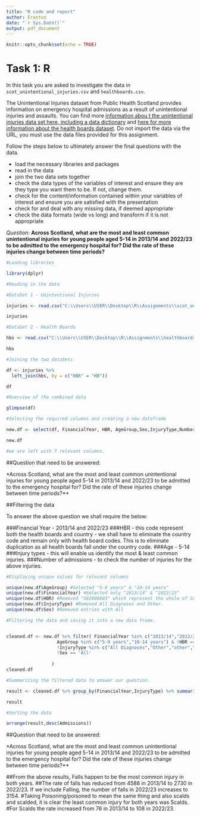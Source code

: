 ---
title: "R code and report"
author: Erastus
date: "`r Sys.Date()`"
output: pdf_document
---

```{r setup, include=FALSE}
knitr::opts_chunk$set(echo = TRUE)
```

# Task 1: R 

In this task you are asked to investigate the data in `scot_unintentional_injuries.csv` and `healthboards.csv`. 

The Unintentional Injuries dataset from Public Health Scotland provides information on emergency hospital admissions as a result of unintentional injuries and assaults. You can find more [information abou t the unintentional injuries data set here, including a data dictionary](https://www.opendata.nhs.scot/dataset/unintentional-injuries/resource/aee43295-2a13-48f6-bf05-92769ca7c6cf) and [here for more information about the health boards dataset](https://www.opendata.nhs.scot/dataset/geography-codes-and-labels/resource/652ff726-e676-4a20-abda-435b98dd7bdc). Do not import the data via the URL, you must use the data files provided for this assignment. 

Follow the steps below to ultimately answer the final questions with the data. 

* load the necessary libraries and packages
* read in the data
* join the two data sets together
* check the data types of the variables of interest and ensure they are they type you want them to be. If not, change them.
* check for the content/information contained within your variables of interest and ensure you are satisfied
with the presentation
* check for and deal with any missing data, if deemed appropriate
* check the data formats (wide vs long) and transform if it is not appropriate

*Question:* **Across Scotland, what are the most and least common unintentional injuries for young people aged 5-14 in 2013/14 and 2022/23 to be admitted to the emergency hospital for? Did the rate of these injuries change between time periods?**

```{r}
#Loading libraries

library(dplyr)

```

```{r}
#Reading in the data

#DataSet 1 - Unintentional Injuries

injuries <- read.csv("C:\\Users\\USER\\Desktop\\R\\Assignments\\scot_unintentional_injuries.csv")

injuries

```

```{r}
#DataSet 2 - Health Boards

hbs <- read.csv("C:\\Users\\USER\\Desktop\\R\\Assignments\\healthboards.csv")

hbs

```

```{r}
#Joining the two dataSets

df <- injuries %>% 
  left_join(hbs, by = c("HBR" = "HB"))

df

```


```{r}
#Overview of the combined data

glimpse(df)
```
```{r}
#Selecting the required columns and creating a new dataframe

new.df <- select(df, FinancialYear, HBR, AgeGroup,Sex,InjuryType,NumberOfAdmissions,HBName)

new.df

#we are left with 7 relevant columns.

```

##Question that need to be answered:

*Across Scotland, what are the most and least common unintentional injuries for young people aged 5-14 in 2013/14 and 2022/23 to be admitted to the emergency hospital for? Did the rate of these injuries change between time periods?**

##Filtering the data

To answer the above question we shall require the below:

###Financial Year - 2013/14 and 2022/23 
###HBR - this code represent both the health boards and country - we shall have to eliminate the country code and remain only with health board codes. This is to eliminate duplication as all health boards fall under the country code.
###Age - 5-14
###Injury types - this will enable us identify the most & least common injuries.
###Number of admissions - to check the number of injuries for the above injuries.

```{r}
#Displaying unique values for relevant columns

unique(new.df$AgeGroup) #Selected "5-9 years" & "10-14 years"
unique(new.df$FinancialYear) #Selected only "2013/14" & "2022/23"
unique(new.df$HBR) #Removed "S92000003" which represent the whole of Scotland
unique(new.df$InjuryType) #Removed All Diagnoses and Other.
unique(new.df$Sex) #Removed entries with All

```

```{r}
#Filtering the data and saving it into a new data frame.


cleaned.df <- new.df %>% filter( FinancialYear %in% c("2013/14","2022/23") &
                   AgeGroup %in% c("5-9 years","10-14 years") & !HBR == "S92000003" &
                   !InjuryType %in% c("All Diagnoses","Other","other","other ") &
                   !Sex == 'All'
            
                 ) 
cleaned.df
```

```{r}
#Summarizing the filtered data to answer our question.

result <- cleaned.df %>% group_by(FinancialYear,InjuryType) %>% summarise('Admissions' = sum(NumberOfAdmissions))

result

```

```{r}
#Sorting the data

arrange(result,desc(Admissions))

```

##Question that need to be answered:

*Across Scotland, what are the most and least common unintentional injuries for young people aged 5-14 in 2013/14 and 2022/23 to be admitted to the emergency hospital for? Did the rate of these injuries change between time periods?**

##From the above results, Falls happen to be the most common injury in both years.
##The rate of falls has reduced from 4588 in 2013/14 to 2730 in 2022/23. If we include Falling, the number of falls in 2022/23 increases to 3154.
#Taking Poisoning/poisoned to mean the same thing and also scalds and scalded, it is clear the least common injury for both years was Scalds.
#For Scalds the rate increased from 76 in 2013/14 to 108 in 2022/23.







